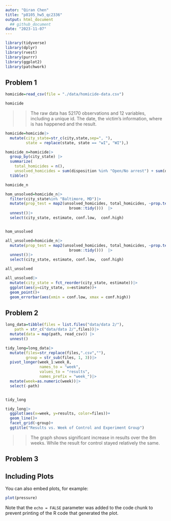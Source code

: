 ```yaml
---
autor: "Qiran Chen"
title: "p8105_hw5_qc2336"
output: html_document
  ## github_document
date: "2023-11-07"
---
```

```r
library(tidyverse)
library(dplyr)
library(rvest)
library(purrr)
library(ggplot2)
library(patchwork)
```

## Problem 1
```r
homicide=read_csv(file = "./data/homicide-data.csv")

homicide
```
>> The raw data has 52170 observations and 12 variables, including a unique id. The date, the victim's information, where is has happened and the result.

```r
homicide=homicide|>
  mutate(city_state=str_c(city,state,sep=", "),
         state = replace(state, state == "wI", "WI"),)

```

```r

homicide_n=homicide|> 
  group_by(city_state) |>
  summarize(
    total_homicides = n(),
    unsolved_homicides = sum(disposition %in% "Open/No arrest") + sum(disposition %in% "Closed without arrest")) |>
  tibble()

homicide_n
```

```r
hom_unsolved=homicide_n|>
  filter(city_state%in% "Baltimore, MD")|>
  mutate(prop_test = map2(unsolved_homicides, total_homicides, ~prop.test(.x, .y)|>
                            broom::tidy()))  |>
  unnest()|>
  select(city_state, estimate, conf.low,  conf.high)


hom_unsolved
```

```r
all_unsolved=homicide_n|>
  mutate(prop_test = map2(unsolved_homicides, total_homicides, ~prop.test(.x, .y)|>
                            broom::tidy()))  |>
  unnest()|>
  select(city_state, estimate, conf.low,  conf.high)

all_unsolved

all_unsolved|>
  mutate(city_state = fct_reorder(city_state, estimate))|>
  ggplot(aes(y=city_state, x=estimate))+
  geom_point()+
  geom_errorbar(aes(xmin = conf.low, xmax = conf.high))

```

## Problem 2

```r
long_data=tibble(files = list.files("data/data 2/"),
    path = str_c("data/data 2/",files))|>
  mutate(data = map(path, read_csv)) |>
  unnest()
```
```r
tidy_long=long_data|>
  mutate(files=str_replace(files,".csv",""),
         group = str_sub(files, 1, 3))|>
  pivot_longer(week_1:week_8,
               names_to = "week",
               values_to = "results",
               names_prefix = "week_")|>
  mutate(week=as.numeric(week))|>
  select(-path)


tidy_long
```
```r
tidy_long|>
  ggplot(aes(x=week, y=results, color=files))+
  geom_line()+
  facet_grid(~group)+
  ggtitle("Results vs. Week of Control and Experiment Group")

```
>> The graph shows significant increase in results over the 8m weeks. While the result for control stayed relatively the same.

## Problem 3





## Including Plots

You can also embed plots, for example:

```r
plot(pressure)
```

Note that the `echo = FALSE` parameter was added to the code chunk to prevent printing of the R code that generated the plot.
